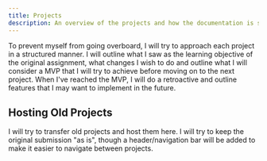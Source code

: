 ```yaml
---
title: Projects
description: An overview of the projects and how the documentation is structured.
---
```


To prevent myself from going overboard, I will try to approach each project in a structured manner.
I will outline what I saw as the learning objective of the original assignment, what changes I wish to do and outline what I will consider a MVP that I will try to achieve before moving on to the next project.
When I've reached the MVP, I will do a retroactive and outline features that I may want to implement in the future.

## Hosting Old Projects

I will try to transfer old projects and host them here. I will try to keep the original submission "as is",
though a header/navigation bar will be added to make it easier to navigate between projects.

